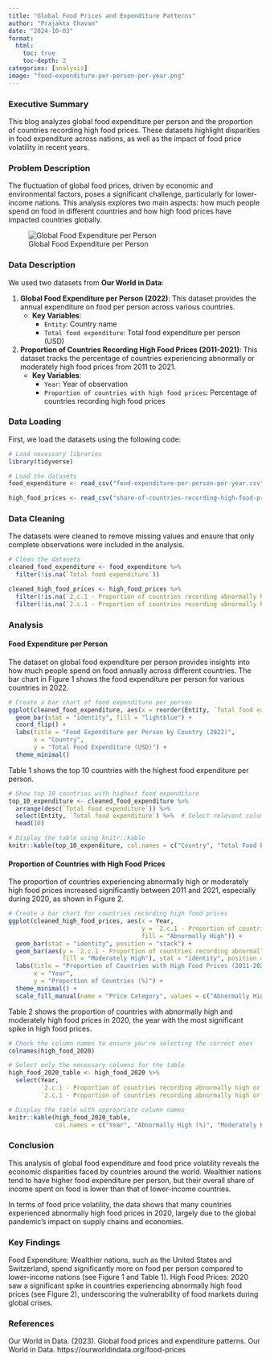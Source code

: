 ```yaml
---
title: "Global Food Prices and Expenditure Patterns"
author: "Prajakta Chavan"
date: "2024-10-03"
format:
  html:
    toc: true
    toc-depth: 2
categories: [analysis]
image: "food-expenditure-per-person-per-year.png"
---
```


### Executive Summary

This blog analyzes global food expenditure per person and the proportion of countries recording high food prices. These datasets highlight disparities in food expenditure across nations, as well as the impact of food price volatility in recent years.

### Problem Description

The fluctuation of global food prices, driven by economic and environmental factors, poses a significant challenge, particularly for lower-income nations. This analysis explores two main aspects: how much people spend on food in different countries and how high food prices have impacted countries globally.

![Global Food Expenditure per Person](food-expenditure-per-person-per-year.png)

### Data Description

We used two datasets from **Our World in Data**:

1. **Global Food Expenditure per Person (2022)**: This dataset provides the annual expenditure on food per person across various countries.
   - **Key Variables**: 
     - `Entity`: Country name
     - `Total food expenditure`: Total food expenditure per person (USD)

2. **Proportion of Countries Recording High Food Prices (2011-2021)**: This dataset tracks the percentage of countries experiencing abnormally or moderately high food prices from 2011 to 2021.
   - **Key Variables**:
     - `Year`: Year of observation
     - `Proportion of countries with high food prices`: Percentage of countries recording high food prices

### Data Loading

First, we load the datasets using the following code:

```r
# Load necessary libraries
library(tidyverse)

# Load the datasets
food_expenditure <- read_csv("food-expenditure-per-person-per-year.csv")

high_food_prices <- read_csv("share-of-countries-recording-high-food-prices.csv")
```


### Data Cleaning

The datasets were cleaned to remove missing values and ensure that only complete observations were included in the analysis.

```r
# Clean the datasets
cleaned_food_expenditure <- food_expenditure %>%
  filter(!is.na(`Total food expenditure`))

cleaned_high_food_prices <- high_food_prices %>%
  filter(!is.na(`2.c.1 - Proportion of countries recording abnormally high or moderately high food prices, according to the Indicator of Food Price Anomalies (%) - AG_FPA_HMFP - Abnormal: High food prices`)) %>%
  filter(!is.na(`2.c.1 - Proportion of countries recording abnormally high or moderately high food prices, according to the Indicator of Food Price Anomalies (%) - AG_FPA_HMFP - Moderate: Moderately high food prices`))

```

### Analysis

#### Food Expenditure per Person

The dataset on global food expenditure per person provides insights into how much people spend on food annually across different countries. The bar chart in Figure 1 shows the food expenditure per person for various countries in 2022.

```r
# Create a bar chart of food expenditure per person
ggplot(cleaned_food_expenditure, aes(x = reorder(Entity, `Total food expenditure`), y = `Total food expenditure`)) +
  geom_bar(stat = "identity", fill = "lightblue") +
  coord_flip() +
  labs(title = "Food Expenditure per Person by Country (2022)",
       x = "Country",
       y = "Total Food Expenditure (USD)") +
  theme_minimal()

```

Table 1 shows the top 10 countries with the highest food expenditure per person.

```r
# Show top 10 countries with highest food expenditure
top_10_expenditure <- cleaned_food_expenditure %>%
  arrange(desc(`Total food expenditure`)) %>%
  select(Entity, `Total food expenditure`) %>%  # Select relevant columns
  head(10)

# Display the table using knitr::kable
knitr::kable(top_10_expenditure, col.names = c("Country", "Total Food Expenditure (USD)"))


```

#### Proportion of Countries with High Food Prices

The proportion of countries experiencing abnormally high or moderately high food prices increased significantly between 2011 and 2021, especially during 2020, as shown in Figure 2.

```r
# Create a bar chart for countries recording high food prices
ggplot(cleaned_high_food_prices, aes(x = Year, 
                                     y = `2.c.1 - Proportion of countries recording abnormally high or moderately high food prices, according to the Indicator of Food Price Anomalies (%) - AG_FPA_HMFP - Abnormal: High food prices`,
                                     fill = "Abnormally High")) +
  geom_bar(stat = "identity", position = "stack") +
  geom_bar(aes(y = `2.c.1 - Proportion of countries recording abnormally high or moderately high food prices, according to the Indicator of Food Price Anomalies (%) - AG_FPA_HMFP - Moderate: Moderately high food prices`, 
               fill = "Moderately High"), stat = "identity", position = "stack") +
  labs(title = "Proportion of Countries with High Food Prices (2011-2021)",
       x = "Year",
       y = "Proportion of Countries (%)") +
  theme_minimal() +
  scale_fill_manual(name = "Price Category", values = c("Abnormally High" = "purple", "Moderately High" = "tan"))

```

Table 2 shows the proportion of countries with abnormally high and moderately high food prices in 2020, the year with the most significant spike in high food prices.

```r
# Check the column names to ensure you're selecting the correct ones
colnames(high_food_2020)

# Select only the necessary columns for the table
high_food_2020_table <- high_food_2020 %>%
  select(Year,
         `2.c.1 - Proportion of countries recording abnormally high or moderately high food prices, according to the Indicator of Food Price Anomalies (%) - AG_FPA_HMFP - Abnormal: High food prices`,
         `2.c.1 - Proportion of countries recording abnormally high or moderately high food prices, according to the Indicator of Food Price Anomalies (%) - AG_FPA_HMFP - Moderate: Moderately high food prices`)

# Display the table with appropriate column names
knitr::kable(high_food_2020_table, 
             col.names = c("Year", "Abnormally High (%)", "Moderately High (%)"))

```

### Conclusion

This analysis of global food expenditure and food price volatility reveals the economic disparities faced by countries around the world. Wealthier nations tend to have higher food expenditure per person, but their overall share of income spent on food is lower than that of lower-income countries.

In terms of food price volatility, the data shows that many countries experienced abnormally high food prices in 2020, largely due to the global pandemic's impact on supply chains and economies.

### Key Findings

Food Expenditure: Wealthier nations, such as the United States and Switzerland, spend significantly more on food per person compared to lower-income nations (see Figure 1 and Table 1).
High Food Prices: 2020 saw a significant spike in countries experiencing abnormally high food prices (see Figure 2), underscoring the vulnerability of food markets during global crises.

### References

Our World in Data. (2023). Global food prices and expenditure patterns. Our World in Data. https://ourworldindata.org/food-prices


